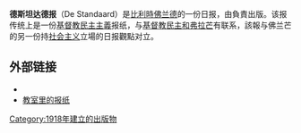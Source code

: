 {{Expand language|1=en|time=2021-02-07T08:51:51+00:00}}
{{Infobox newspaper
 | name = 德斯坦达德报<br>De Standaard
 | logo =De Standaard logo.svg
 | image = [[File:De_Standaard.JPG|200px]]<!--  Commented out: [[Image:De_Standaard2.jpg|180px]] -->
 | type = [[報紙|報紙]]
 | language = [[荷蘭語|荷蘭語]]
 | format = [[紧凑版|紧凑版]]
 | foundation = {{start date and age|1918}}
 | owners = {{link-en|Corelio}}
 | headquarters =  Gossetlaan 28 <br> {{link-en|格鲁特-拜加登|Groot-Bijgaarden}} B-1702

 | circulation = 98,000 (2009)
 | sister newspapers = {{link-en|Het Nieuwsblad}}
 | website = [http://www.standaard.be www.standaard.be]
}}
'''德斯坦达德报'''（De Standaard）是[[比利時|比利時]][[佛兰德|佛兰德]]的一份日报，由{{link-en|Mediahuis}}負責出版。该报传统上是一份[[基督教民主主義|基督教民主主義]]报纸，与[[基督教民主和弗拉芒|基督教民主和弗拉芒]]有联系，該報与佛兰芒的另一份持[[社会主义|社会主义]]立場的日报{{link-en|De Morgen}}觀點对立。

== 外部链接 ==

* {{Official website|http://www.standaard.be}}
* [http://www.krantenindeklas.be/index.php?id=25 教室里的报纸] {{Wayback|url=http://www.krantenindeklas.be/index.php?id=25 |date=20160311094149 }}

[[Category:1918年建立的出版物|Category:1918年建立的出版物]]
